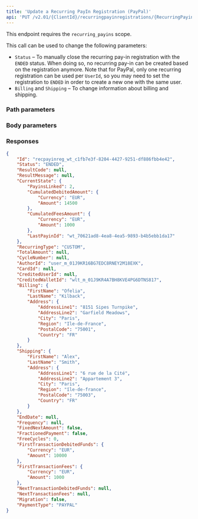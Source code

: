 ```yaml
---
title: 'Update a Recurring PayIn Registration (PayPal)'  
api: 'PUT /v2.01/{ClientId}/recurringpayinregistrations/{RecurringPayinRegistrationId}'
---
```


This endpoint requires the `recurring_payins` scope.





This call can be used to change the following parameters:  
- `Status` – To manually close the recurring pay-in registration with the `ENDED` status. When doing so, no recurring pay-in can be created based on the registration anymore. Note that for PayPal, only one recurring registration can be used per `UserId`, so you may need to set the registration to `ENDED` in order to create a new one with the same user. 
- `Billing` and `Shipping` – To change information about billing and shipping.  

### Path parameters

<RecurringPayinRegistrationId />

### Body parameters   

<Status15 />  

<Shipping5 />  

<Billing3 />  

### Responses  

<AccordionGroup>

<Accordion title="200">  

<IdResponse />  

<Status15Response />  

<ResultCodeResponse />  

<ResultMessageResponse />  

<CurrentStateResponse />  

<RecurringType1Response />  

<TotalAmount1Response />  

<CycleNumber1Response />  

<AuthorIdResponse />  

<CardId2Response />  

<CreditedUserIdResponse />  

<CreditedWalletIdResponse />  

<Billing1Response />  

<Shipping6Response />  

<EndDate1Response />  

<Frequency1Response />  

<FixedNextAmount1Response />  

<FractionedPayment1Response />  

<FreeCycles1Response />  

<FirstTransactionDebitedFundsResponse />  

<FirstTransactionFeesResponse />  

<NextTransactionDebitedFundsResponse />  

<NextTransactionFeesResponse />  

<Migration1Response />

<PaymentType15Response />

</Accordion>

</AccordionGroup>  

<ResponseExample>  

```json 200  
{
    "Id": "recpayinreg_wt_c1fb7e3f-8204-4427-9251-df886fbb4e42",
    "Status": "ENDED",
    "ResultCode": null,
    "ResultMessage": null,
    "CurrentState": {
        "PayinsLinked": 2,
        "CumulatedDebitedAmount": {
            "Currency": "EUR",
            "Amount": 14500
        },
        "CumulatedFeesAmount": {
            "Currency": "EUR",
            "Amount": 1000
        },
        "LastPayinId": "wt_70621ad8-4ea8-4ea5-9893-b4b5ebb1da17"
    },
    "RecurringType": "CUSTOM",
    "TotalAmount": null,
    "CycleNumber": null,
    "AuthorId": "user_m_01J9KR16BG7EDC8RNEY2M18EXK",
    "CardId": null,
    "CreditedUserId": null,
    "CreditedWalletId": "wlt_m_01J9KR4A7BH8KVE4PG6DTNS817",
    "Billing": {
        "FirstName": "Ofelia",
        "LastName": "Kilback",
        "Address": {
            "AddressLine1": "8151 Sipes Turnpike",
            "AddressLine2": "Garfield Meadows",
            "City": "Paris",
            "Region": "Ile-de-France",
            "PostalCode": "75001",
            "Country": "FR"
        }
    },
    "Shipping": {
        "FirstName": "Alex",
        "LastName": "Smith",
        "Address": {
            "AddressLine1": "6 rue de la Cité",
            "AddressLine2": "Appartement 3",
            "City": "Paris",
            "Region": "île-de-france",
            "PostalCode": "75003",
            "Country": "FR"
        }
    },
    "EndDate": null,
    "Frequency": null,
    "FixedNextAmount": false,
    "FractionedPayment": false,
    "FreeCycles": 0,
    "FirstTransactionDebitedFunds": {
        "Currency": "EUR",
        "Amount": 10000
    },
    "FirstTransactionFees": {
        "Currency": "EUR",
        "Amount": 1000
    },
    "NextTransactionDebitedFunds": null,
    "NextTransactionFees": null,
    "Migration": false,
    "PaymentType": "PAYPAL"
}
```  

</ResponseExample>  

<RequestExample>  

  <RestUpdateRecurringPayinRegistration />
  <PhpUpdateRecurringPayinRegistration />
  <NodeUpdateRecurringPayinRegistration />
  <RubyUpdateRecurringRegistration />
  <JavaUpdateRecurringPayinRegistration />
  <PythonUpdateRecurringPayinRegistration />
  <NetUpdateRecurringPayinRegistration />

</RequestExample>